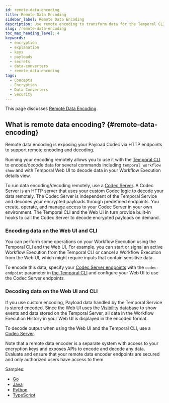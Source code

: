 ```yaml
---
id: remote-data-encoding
title: Remote Data Encoding
sidebar_label: Remote Data Encoding
description: Use remote encoding to transform data for the Temporal CLI and Web UI.
slug: /remote-data-encoding
toc_max_heading_level: 4
keywords:
  - encryption
  - explanation
  - keys
  - payloads
  - secrets
  - data-converters
  - remote-data-encoding
tags:
  - Concepts
  - Encryption
  - Data Converters
  - Security
---
```


This page discusses [Remote Data Encoding](#remote-data-encoding).

## What is remote data encoding? {#remote-data-encoding}

Remote data encoding is exposing your Payload Codec via HTTP endpoints to support remote encoding and decoding.

Running your encoding remotely allows you to use it with the [Temporal CLI](/cli) to encode/decode data for several commands including `temporal workflow show` and with Temporal Web UI to decode data in your Workflow Execution details view.

To run data encoding/decoding remotely, use a [Codec Server](/codec-server). A Codec Server is an HTTP server that uses your custom Codec logic to decode your data remotely.
The Codec Server is independent of the Temporal Service and decodes your encrypted payloads through predefined endpoints.
You create, operate, and manage access to your Codec Server in your own environment.
The Temporal CLI and the Web UI in turn provide built-in hooks to call the Codec Server to decode encrypted payloads on demand.

### Encoding data on the Web UI and CLI

You can perform some operations on your Workflow Execution using the Temporal CLI and the Web UI.
For example. you can start or signal an active Workflow Execution from the Temporal CLI or cancel a Workflow Execution from the Web UI, which might require inputs that contain sensitive data.

To encode this data, specify your [Codec Server endpoints](/codec-server) with the `codec-endpoint` parameter in [the Temporal CLI](/cli) and configure your Web UI to use the Codec Server endpoints.

### Decoding data on the Web UI and CLI

If you use custom encoding, Payload data handled by the Temporal Service is stored encoded. Since the Web UI uses the [Visibility](/temporal-service/visibility) database to show events and data stored on the Temporal Server, all data in the Workflow Execution History in your Web UI is displayed in the encoded format.

To decode output when using the Web UI and the Temporal CLI, use a [Codec Server](/codec-server).

Note that a remote data encoder is a separate system with access to your encryption keys and exposes APIs to encode and decode any data.
Evaluate and ensure that your remote data encoder endpoints are secured and only authorized users have access to them.

Samples:

- [Go](https://github.com/temporalio/samples-go/tree/main/codec-server)
- [Java](https://github.com/temporalio/sdk-java/tree/master/temporal-remote-data-encoder)
- [Python](https://github.com/temporalio/samples-python/tree/main/encryption)
- [TypeScript](https://github.com/temporalio/samples-typescript/tree/main/encryption)
